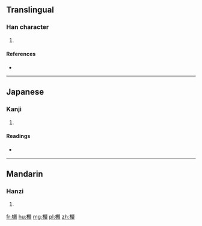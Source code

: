 ==Translingual==

===Han character===
{{Han char|rn=75|rad=木|as=10|sn=14|four=47927|canj=DSFB}}

# {{defn|Han|sort=木10}}

====References====
* {{Han ref|kx=0542.200|dkj=15218|dj=0930.270|hdz=21271.040|uh=698D|ud=27021|bh=E24A|bd=57930}}

----

==Japanese==

===Kanji===
{{ja-kanji|grade=|rs=木10}}

# {{defn|lang=ja|sort=木10}}

====Readings====
* {{ja-readings|on=[[せつ]] (setsu)|kun=}}

----

==Mandarin==

===Hanzi===
{{cmn-hanzi|pin=[[xiè]] ([[xie4]])|wg=hsieh<sup>4</sup>}}

# {{defn|lang=cmn|sort=木10}}

[[fr:榍]]
[[hu:榍]]
[[mg:榍]]
[[pl:榍]]
[[zh:榍]]